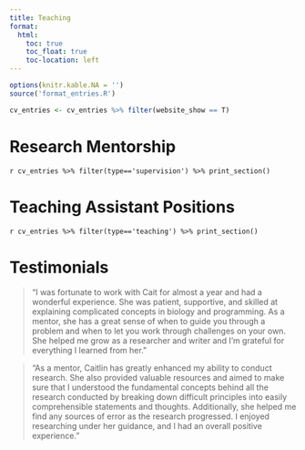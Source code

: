 ```yaml
---
title: Teaching
format:
  html:
    toc: true
    toc_float: true
    toc-location: left
---
```


```r
options(knitr.kable.NA = '')
source('format_entries.R')

cv_entries <- cv_entries %>% filter(website_show == T)
```


# Research Mentorship

`r cv_entries %>% filter(type=='supervision') %>% print_section()`


# Teaching Assistant Positions

`r cv_entries %>% filter(type=='teaching') %>% print_section()`

# Testimonials 


> "I was fortunate to work with Cait for almost a year and had a wonderful experience. She was patient, supportive, and skilled at explaining complicated concepts in biology and programming. As a mentor, she has a great sense of when to guide you through a problem and when to let you work through challenges on your own. She helped me grow as a researcher and writer and I’m grateful for everything I learned from her."

> "As a mentor, Caitlin has greatly enhanced my ability to conduct research. She also provided valuable resources and aimed to make sure that I understood the fundamental concepts behind all the research conducted by breaking down difficult principles into easily comprehensible statements and thoughts. Additionally, she helped me find any sources of error as the research progressed. I enjoyed researching under her guidance, and I had an overall positive experience."  

